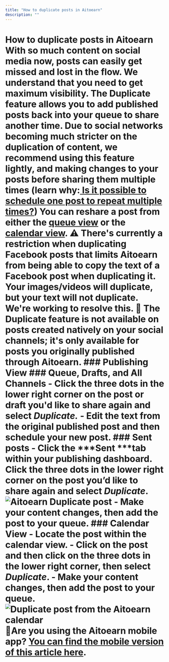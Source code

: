 ```yaml
---
title: "How to duplicate posts in Aitoearn"
description: ""
---
```

# How to duplicate posts in Aitoearn With so much content on social media now, posts can easily get missed and lost in the flow. We understand that you need to get maximum visibility. The Duplicate feature allows you to add published posts back into your queue to share another time. Due to social networks becoming much stricter on the duplication of content, we recommend using this feature lightly, and making changes to your posts before sharing them multiple times (learn why:[ Is it possible to schedule one post to repeat multiple times?](https://aitoearn.helpscoutdocs.com/article/647-is-it-possible-to-schedule-one-post-to-repeat-multiple-times)) You can reshare a post from either the [queue view](#h_01HBW1QYS81N8QEQ7896SKN407) or the [calendar view](#h_01HBW1QYS994H86AEWAGPJW3D6). ⚠️ There's currently a restriction when duplicating Facebook posts that limits Aitoearn from being able to copy the text of a Facebook post when duplicating it. Your images/videos will duplicate, but your text will not duplicate. We're working to resolve this. 📝 The Duplicate feature is not available on posts created natively on your social channels; it's only available for posts you originally published through Aitoearn. ### Publishing View ### Queue, Drafts, and All Channels - Click the three dots in the lower right corner on the post or draft you'd like to share again and select ***Duplicate.*** - Edit the text from the original published post and then schedule your new post. ### Sent posts - Click the ***Sent ***tab within your publishing dashboard. Click the three dots in the lower right corner on the post you’d like to share again and select ***Duplicate***.![Aitoearn Duplicate post](//d33v4339jhl8k0.cloudfront.net/docs/assets/64cb6cf86d4a3e191f237e66/images/66b64f698919a15d1b1d2a40/file-523ShvjcMc.jpg) - Make your content changes, then add the post to your queue. ### Calendar View - Locate the post within the calendar view. - Click on the post and then click on the three dots in the lower right corner, then select ***Duplicate***. - Make your content changes, then add the post to your queue. ![Duplicate post from the Aitoearn calendar](//d33v4339jhl8k0.cloudfront.net/docs/assets/64cb6cf86d4a3e191f237e66/images/66c7522965e01777a9334361/file-Cv3Su9941I.png) 📝Are you using the Aitoearn mobile app? [You can find the mobile version of this article here](https://aitoearn.helpscoutdocs.com/article/637-share-posts-with-the-share-again-feature-reaitoearn-on-the-mobile-app).